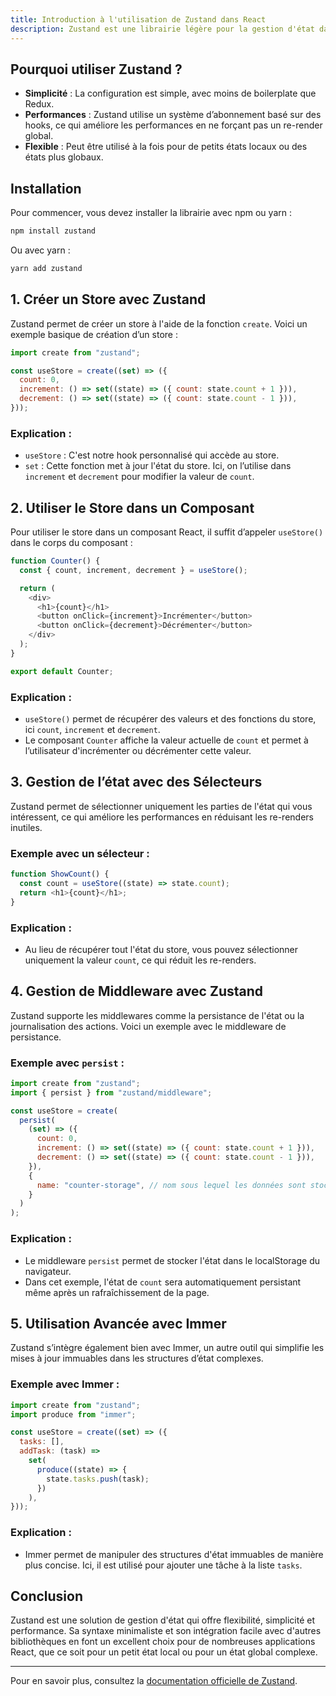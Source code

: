 ```yaml
---
title: Introduction à l'utilisation de Zustand dans React
description: Zustand est une librairie légère pour la gestion d'état dans les applications React. Découvrez comment l'utiliser pour gérer l'état global ou local de votre application.
---
```


## Pourquoi utiliser Zustand ?

- **Simplicité** : La configuration est simple, avec moins de boilerplate que Redux.
- **Performances** : Zustand utilise un système d’abonnement basé sur des hooks, ce qui améliore les performances en ne forçant pas un re-render global.
- **Flexible** : Peut être utilisé à la fois pour de petits états locaux ou des états plus globaux.

## Installation

Pour commencer, vous devez installer la librairie avec npm ou yarn :

```bash
npm install zustand
```

Ou avec yarn :

```bash
yarn add zustand
```

## 1. Créer un Store avec Zustand

Zustand permet de créer un store à l'aide de la fonction `create`. Voici un exemple basique de création d’un store :

```javascript
import create from "zustand";

const useStore = create((set) => ({
  count: 0,
  increment: () => set((state) => ({ count: state.count + 1 })),
  decrement: () => set((state) => ({ count: state.count - 1 })),
}));
```

### Explication :

- `useStore` : C'est notre hook personnalisé qui accède au store.
- `set` : Cette fonction met à jour l'état du store. Ici, on l’utilise dans `increment` et `decrement` pour modifier la valeur de `count`.

## 2. Utiliser le Store dans un Composant

Pour utiliser le store dans un composant React, il suffit d’appeler `useStore()` dans le corps du composant :

```javascript
function Counter() {
  const { count, increment, decrement } = useStore();

  return (
    <div>
      <h1>{count}</h1>
      <button onClick={increment}>Incrémenter</button>
      <button onClick={decrement}>Décrémenter</button>
    </div>
  );
}

export default Counter;
```

### Explication :

- `useStore()` permet de récupérer des valeurs et des fonctions du store, ici `count`, `increment` et `decrement`.
- Le composant `Counter` affiche la valeur actuelle de `count` et permet à l’utilisateur d'incrémenter ou décrémenter cette valeur.

## 3. Gestion de l’état avec des Sélecteurs

Zustand permet de sélectionner uniquement les parties de l'état qui vous intéressent, ce qui améliore les performances en réduisant les re-renders inutiles.

### Exemple avec un sélecteur :

```javascript
function ShowCount() {
  const count = useStore((state) => state.count);
  return <h1>{count}</h1>;
}
```

### Explication :

- Au lieu de récupérer tout l'état du store, vous pouvez sélectionner uniquement la valeur `count`, ce qui réduit les re-renders.

## 4. Gestion de Middleware avec Zustand

Zustand supporte les middlewares comme la persistance de l'état ou la journalisation des actions. Voici un exemple avec le middleware de persistance.

### Exemple avec `persist` :

```javascript
import create from "zustand";
import { persist } from "zustand/middleware";

const useStore = create(
  persist(
    (set) => ({
      count: 0,
      increment: () => set((state) => ({ count: state.count + 1 })),
      decrement: () => set((state) => ({ count: state.count - 1 })),
    }),
    {
      name: "counter-storage", // nom sous lequel les données sont stockées
    }
  )
);
```

### Explication :

- Le middleware `persist` permet de stocker l'état dans le localStorage du navigateur.
- Dans cet exemple, l'état de `count` sera automatiquement persistant même après un rafraîchissement de la page.

## 5. Utilisation Avancée avec Immer

Zustand s’intègre également bien avec Immer, un autre outil qui simplifie les mises à jour immuables dans les structures d’état complexes.

### Exemple avec Immer :

```javascript
import create from "zustand";
import produce from "immer";

const useStore = create((set) => ({
  tasks: [],
  addTask: (task) =>
    set(
      produce((state) => {
        state.tasks.push(task);
      })
    ),
}));
```

### Explication :

- Immer permet de manipuler des structures d'état immuables de manière plus concise. Ici, il est utilisé pour ajouter une tâche à la liste `tasks`.

## Conclusion

Zustand est une solution de gestion d'état qui offre flexibilité, simplicité et performance. Sa syntaxe minimaliste et son intégration facile avec d'autres bibliothèques en font un excellent choix pour de nombreuses applications React, que ce soit pour un petit état local ou pour un état global complexe.

---

Pour en savoir plus, consultez la [documentation officielle de Zustand](https://github.com/pmndrs/zustand).
